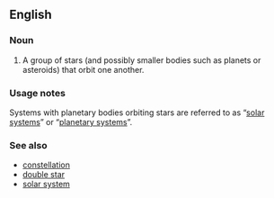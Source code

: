 ==English==

===Noun===
{{wikipedia}}
{{en-noun|sg=[[star]] [[system]]}}

# {{star}} A group of stars (and possibly smaller bodies such as planets or asteroids) that orbit one another.

===Usage notes===
Systems with planetary bodies orbiting stars are referred to as “[[solar system]]s” or “[[planetary system]]s”.

===See also===
*[[constellation]]
*[[double star]]
*[[solar system]]